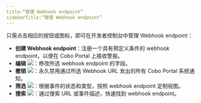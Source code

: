```yaml
---
title:“管理 Webhook endpoint”
sidebarTitle:“管理 Webhook endpoint”
---
```


只需点击相应的按钮或图标，即可在开发者控制台中管理 Webhook endpoint：

- **创建 Webhook endpoint**：注册一个具有预定义条件的 webhook endpoint，以便在 Cobo Portal 上接收警报。
- **编辑** <img src="/images/developer-console/icon_edit.svg" className="icon"></img>：修改所选 webhook endpoint 的字段。
- **撤销** <img src="/images/developer-console/icon_revoke.svg" className="icon"></img>：永久禁用通过所选 Webhook URL 发出的所有 Cobo Portal 系统通知。
- **筛选** <img src="/images/developer-console/icon_filter.svg" className="icon"></img>：根据事件的状态和类型，按照 webhook endpoint 定制视图。
- **搜索** <img src="/images/developer-console/icon_search.svg" className="icon"></img>：通过搜索 URL 或事件描述，快速找到 webhook endpoint。